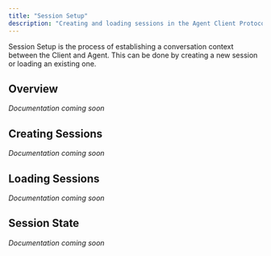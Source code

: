 ```yaml
---
title: "Session Setup"
description: "Creating and loading sessions in the Agent Client Protocol"
---
```


Session Setup is the process of establishing a conversation context between the Client and Agent. This can be done by creating a new session or loading an existing one.

## Overview

*Documentation coming soon*

## Creating Sessions

*Documentation coming soon*

## Loading Sessions

*Documentation coming soon*

## Session State

*Documentation coming soon*
